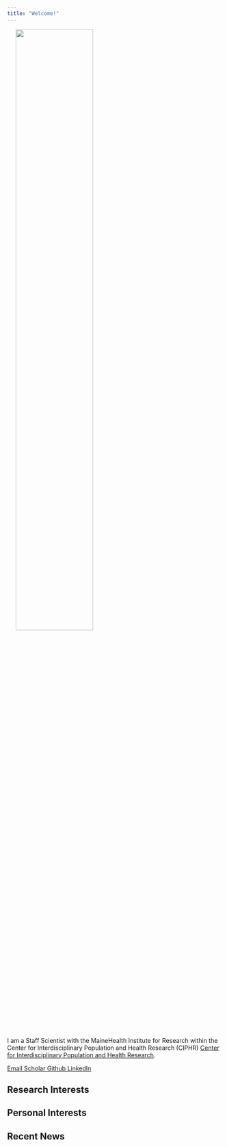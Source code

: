 ```yaml
---
title: "Welcome!"
---
```


<img src="/images/headshot.jpg" width="60%" hspace="20" align="center">

I am a Staff Scientist with the MaineHealth Institute for Research within the Center for Interdisciplinary Population and Health Research (CIPHR) [Center for Interdisciplinary Population and Health Research](https://mhir.org/center-for-outcomes-research-evaluation-core-draft/). 



::: {.column-page-inset .text-center}
```{=html}
<a class="btn btn-outline-dark", href="mailto:alexandra.hinton@mainehealth.edu" target="_blank" rel="noopener noreferrer">
    <i class="ai bi-envelope" role='img' aria-label='Email'></i> Email
</a>
<a class="btn btn-outline-dark", href="https://scholar.google.com/citations?hl=en&user=kNWLoH0AAAAJ" target="_blank" rel="noopener noreferrer">
    <i class="ai ai-google-scholar" role='img' aria-label='Google Scholar'></i> Scholar
</a>
<a class="btn btn-outline-dark", href="https://github.com/alexandrachinton" target="_blank" rel="noopener noreferrer">
    <i class="bi bi-github" role='img' aria-label='Github'></i> Github
</a>
<a class="btn btn-outline-dark", href="https://www.linkedin.com/in/allychinton/" target="_blank" rel="noopener noreferrer">
    <i class="bi bi-linkedin" role='img' aria-label='LinkedIn'></i> LinkedIn
</a>
```
:::

## Research Interests


## Personal Interests


## Recent News
